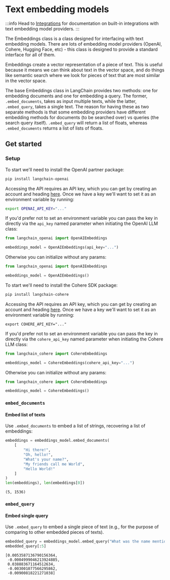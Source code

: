 # Text embedding models

:::info
Head to [Integrations](/docs/integrations/text_embedding/) for documentation on built-in integrations with text embedding model providers.
:::

The Embeddings class is a class designed for interfacing with text embedding models. There are lots of embedding model providers (OpenAI, Cohere, Hugging Face, etc) - this class is designed to provide a standard interface for all of them.

Embeddings create a vector representation of a piece of text. This is useful because it means we can think about text in the vector space, and do things like semantic search where we look for pieces of text that are most similar in the vector space.

The base Embeddings class in LangChain provides two methods: one for embedding documents and one for embedding a query. The former, `.embed_documents`, takes as input multiple texts, while the latter, `.embed_query`, takes a single text. The reason for having these as two separate methods is that some embedding providers have different embedding methods for documents (to be searched over) vs queries (the search query itself). 
`.embed_query` will return a list of floats, whereas `.embed_documents` returns a list of lists of floats.

## Get started

### Setup


<Tabs>
  <TabItem value="openai" label="OpenAI" default>
To start we'll need to install the OpenAI partner package:

```bash
pip install langchain-openai
```

Accessing the API requires an API key, which you can get by creating an account and heading [here](https://platform.openai.com/account/api-keys). Once we have a key we'll want to set it as an environment variable by running:

```bash
export OPENAI_API_KEY="..."
```

If you'd prefer not to set an environment variable you can pass the key in directly via the `api_key` named parameter when initiating the OpenAI LLM class:

```python
from langchain_openai import OpenAIEmbeddings

embeddings_model = OpenAIEmbeddings(api_key="...")
```

Otherwise you can initialize without any params:
```python
from langchain_openai import OpenAIEmbeddings

embeddings_model = OpenAIEmbeddings()
```

  </TabItem>
  <TabItem value="cohere" label="Cohere">

To start we'll need to install the Cohere SDK package:

```bash
pip install langchain-cohere
```

Accessing the API requires an API key, which you can get by creating an account and heading [here](https://dashboard.cohere.com/api-keys). Once we have a key we'll want to set it as an environment variable by running:

```shell
export COHERE_API_KEY="..."
```

If you'd prefer not to set an environment variable you can pass the key in directly via the `cohere_api_key` named parameter when initiating the Cohere LLM class:

```python
from langchain_cohere import CohereEmbeddings

embeddings_model = CohereEmbeddings(cohere_api_key="...")
```

Otherwise you can initialize without any params:
```python
from langchain_cohere import CohereEmbeddings

embeddings_model = CohereEmbeddings()
```

  </TabItem>
</Tabs>

### `embed_documents`
#### Embed list of texts

Use `.embed_documents` to embed a list of strings, recovering a list of embeddings:

```python
embeddings = embeddings_model.embed_documents(
    [
        "Hi there!",
        "Oh, hello!",
        "What's your name?",
        "My friends call me World",
        "Hello World!"
    ]
)
len(embeddings), len(embeddings[0])
```

<CodeOutputBlock language="python">

```
(5, 1536)
```

</CodeOutputBlock>

### `embed_query`
#### Embed single query
Use `.embed_query` to embed a single piece of text (e.g., for the purpose of comparing to other embedded pieces of texts).

```python
embedded_query = embeddings_model.embed_query("What was the name mentioned in the conversation?")
embedded_query[:5]
```

<CodeOutputBlock language="python">

```
[0.0053587136790156364,
 -0.0004999046213924885,
 0.038883671164512634,
 -0.003001077566295862,
 -0.00900818221271038]
```

</CodeOutputBlock>
